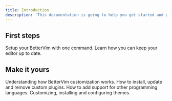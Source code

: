 ```yaml
---
title: Introduction
description: 'This documentation is going to help you get started and get a deeper understanding on how Better Vim works.'
---
```


## First steps 

<CardGroup cols={2}>
  <Card
    title="Installation"
    icon="gear"
    href="/installation"
  >
    Setup your BetterVim with one command.
  </Card>
  <Card
    title="Updating"
    icon="bolt"
    href="/updating"
  >
    Learn how you can keep your editor up to date.
  </Card>
</CardGroup>

## Make it yours

<CardGroup cols={2}>
  <Card
    title="How it works"
    icon="lightbulb"
    href="/customization/how-it-works"
  >
    Understanding how BetterVim customization works.
  </Card>
  <Card
    title="Installing plugins"
    icon="screwdriver-wrench"
    href="/customizastion/installing-plugins"
  >
    How to install, update and remove custom plugins.
  </Card>
  <Card
    title="Installing LSPs"
    icon="code"
    href="/customizations/installing-lsps"
  >
    How to add support for other programming languages.
  </Card>
  <Card
    title="Themes"
    icon="palette"
    href="/customizations/theme"
  >
    Customizing, installing and configuring themes.
  </Card>
</CardGroup>
